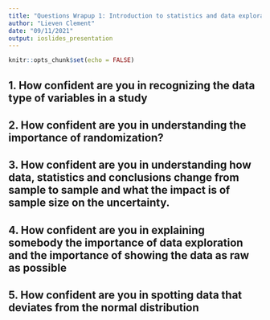 ```yaml
---
title: "Questions Wrapup 1: Introduction to statistics and data exploration"  
author: "Lieven Clement"
date: "09/11/2021"
output: ioslides_presentation
---
```


```r
knitr::opts_chunk$set(echo = FALSE)
```

## 1. How confident are you in recognizing the data type of variables in a study

## 2. How confident are you in understanding the importance of randomization?

## 3. How confident are you in understanding how data, statistics and conclusions change from sample to sample and what the impact is of sample size on the uncertainty.


## 4. How confident are you in explaining somebody the importance of data exploration and the importance of showing the data as raw as possible

## 5. How confident are you in spotting data that deviates from the normal distribution
